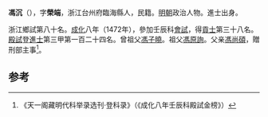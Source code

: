 '''馮沉'''（{{bd|1442年||？}}），字'''榮端'''，浙江台州府臨海縣人，民籍。[[明朝|明朝]]政治人物。進士出身。

浙江鄉試第八十名。[[成化|成化]]八年（1472年），參加壬辰科[[會試|會試]]，得[[貢士|貢士]]第三十八名。[[殿試|殿試]]登[[進士|進士]]第三甲第一百二十四名。曾祖父[[馮子曉|馮子曉]]。祖父[[馮原詢|馮原詢]]。父亲[[馮尚碩|馮尚碩]]，贈刑部主事<ref>《天一阁藏明代科举录选刊·登科录》（《成化八年壬辰科殿試金榜》）</ref>。

==参考==
{{reflist}}
{{明朝人物小作品}}
{{成化八年壬辰科殿試金榜}}
